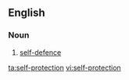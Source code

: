 ==English==

===Noun===
{{en-noun|sg=[[self]]-[[protection]]|-}}

# [[self-defence]]

[[ta:self-protection]]
[[vi:self-protection]]